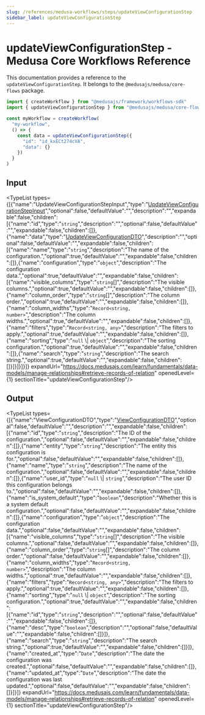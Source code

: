 ```yaml
---
slug: /references/medusa-workflows/steps/updateViewConfigurationStep
sidebar_label: updateViewConfigurationStep
---
```



# updateViewConfigurationStep - Medusa Core Workflows Reference

This documentation provides a reference to the `updateViewConfigurationStep`. It belongs to the `@medusajs/medusa/core-flows` package.

```ts title="src/workflows/my-workflow.ts"
import { createWorkflow } from "@medusajs/framework/workflows-sdk"
import { updateViewConfigurationStep } from "@medusajs/medusa/core-flows"

const myWorkflow = createWorkflow(
  "my-workflow",
  () => {
    const data = updateViewConfigurationStep({
      "id": "id_kxECt274cVA",
      "data": {}
    })
  }
)
```
  

## Input

<TypeList types={[{"name":"UpdateViewConfigurationStepInput","type":"[UpdateViewConfigurationStepInput](../../../../types/core_flows.UpdateViewConfigurationStepInput/page.mdx)","optional":false,"defaultValue":"","description":"","expandable":false,"children":[{"name":"id","type":"`string`","description":"","optional":false,"defaultValue":"","expandable":false,"children":[]},{"name":"data","type":"[UpdateViewConfigurationDTO](../../../../../types/SettingsTypes/interfaces/types.SettingsTypes.UpdateViewConfigurationDTO/page.mdx)","description":"","optional":false,"defaultValue":"","expandable":false,"children":[{"name":"name","type":"`string`","description":"The name of the configuration.","optional":true,"defaultValue":"","expandable":false,"children":[]},{"name":"configuration","type":"`object`","description":"The configuration data.","optional":true,"defaultValue":"","expandable":false,"children":[{"name":"visible_columns","type":"`string`[]","description":"The visible columns.","optional":true,"defaultValue":"","expandable":false,"children":[]},{"name":"column_order","type":"`string`[]","description":"The column order.","optional":true,"defaultValue":"","expandable":false,"children":[]},{"name":"column_widths","type":"`Record<string, number>`","description":"The column widths.","optional":true,"defaultValue":"","expandable":false,"children":[]},{"name":"filters","type":"`Record<string, any>`","description":"The filters to apply.","optional":true,"defaultValue":"","expandable":false,"children":[]},{"name":"sorting","type":"`null` \\| `object`","description":"The sorting configuration.","optional":true,"defaultValue":"","expandable":false,"children":[]},{"name":"search","type":"`string`","description":"The search string.","optional":true,"defaultValue":"","expandable":false,"children":[]}]}]}]}]} expandUrl="https://docs.medusajs.com/learn/fundamentals/data-models/manage-relationships#retrieve-records-of-relation" openedLevel={1} sectionTitle="updateViewConfigurationStep"/>

## Output

<TypeList types={[{"name":"ViewConfigurationDTO","type":"[ViewConfigurationDTO](../../../../../types/SettingsTypes/interfaces/types.SettingsTypes.ViewConfigurationDTO/page.mdx)","optional":false,"defaultValue":"","description":"","expandable":false,"children":[{"name":"id","type":"`string`","description":"The ID of the configuration.","optional":false,"defaultValue":"","expandable":false,"children":[]},{"name":"entity","type":"`string`","description":"The entity this configuration is for.","optional":false,"defaultValue":"","expandable":false,"children":[]},{"name":"name","type":"`string`","description":"The name of the configuration.","optional":false,"defaultValue":"","expandable":false,"children":[]},{"name":"user_id","type":"`null` \\| `string`","description":"The user ID this configuration belongs to.","optional":false,"defaultValue":"","expandable":false,"children":[]},{"name":"is_system_default","type":"`boolean`","description":"Whether this is a system default configuration.","optional":false,"defaultValue":"","expandable":false,"children":[]},{"name":"configuration","type":"`object`","description":"The configuration data.","optional":false,"defaultValue":"","expandable":false,"children":[{"name":"visible_columns","type":"`string`[]","description":"The visible columns.","optional":false,"defaultValue":"","expandable":false,"children":[]},{"name":"column_order","type":"`string`[]","description":"The column order.","optional":false,"defaultValue":"","expandable":false,"children":[]},{"name":"column_widths","type":"`Record<string, number>`","description":"The column widths.","optional":true,"defaultValue":"","expandable":false,"children":[]},{"name":"filters","type":"`Record<string, any>`","description":"The filters to apply.","optional":true,"defaultValue":"","expandable":false,"children":[]},{"name":"sorting","type":"`null` \\| `object`","description":"The sorting configuration.","optional":true,"defaultValue":"","expandable":false,"children":[{"name":"id","type":"`string`","description":"","optional":false,"defaultValue":"","expandable":false,"children":[]},{"name":"desc","type":"`boolean`","description":"","optional":false,"defaultValue":"","expandable":false,"children":[]}]},{"name":"search","type":"`string`","description":"The search string.","optional":true,"defaultValue":"","expandable":false,"children":[]}]},{"name":"created_at","type":"`Date`","description":"The date the configuration was created.","optional":false,"defaultValue":"","expandable":false,"children":[]},{"name":"updated_at","type":"`Date`","description":"The date the configuration was last updated.","optional":false,"defaultValue":"","expandable":false,"children":[]}]}]} expandUrl="https://docs.medusajs.com/learn/fundamentals/data-models/manage-relationships#retrieve-records-of-relation" openedLevel={1} sectionTitle="updateViewConfigurationStep"/>
